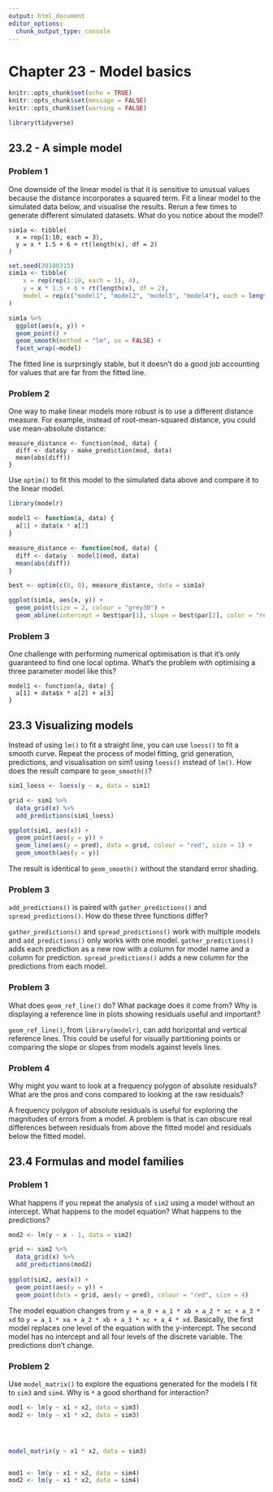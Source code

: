 ```yaml
---
output: html_document
editor_options: 
  chunk_output_type: console
---
```

# Chapter 23 - Model basics {-}

```r
knitr::opts_chunk$set(echo = TRUE)
knitr::opts_chunk$set(message = FALSE)
knitr::opts_chunk$set(warning = FALSE)
```

```r
library(tidyverse)
```

## 23.2 - A simple model {-}

### Problem 1 {-}

One downside of the linear model is that it is sensitive to unusual values because the distance incorporates a squared term. Fit a linear model to the simulated data below, and visualise the results. Rerun a few times to generate different simulated datasets. What do you notice about the model?

```
sim1a <- tibble(
  x = rep(1:10, each = 3),
  y = x * 1.5 + 6 + rt(length(x), df = 2)
)
```

```r

set.seed(20180315)
sim1a <- tibble(
    x = rep(rep(1:10, each = 3), 4),
    y = x * 1.5 + 6 + rt(length(x), df = 2),
    model = rep(c("model1", "model2", "model3", "model4"), each = length(x) / 4)
)

sim1a %>%
  ggplot(aes(x, y)) +
  geom_point() +
  geom_smooth(method = "lm", se = FALSE) +
  facet_wrap(~model)
```

The fitted line is surprsingly stable, but it doesn't do a good job accounting for values that are far from the fitted line. 

### Problem 2 {-}

One way to make linear models more robust is to use a different distance measure. For example, instead of root-mean-squared distance, you could use mean-absolute distance:

```
measure_distance <- function(mod, data) {
  diff <- data$y - make_prediction(mod, data)
  mean(abs(diff))
}
```

Use `optim()` to fit this model to the simulated data above and compare it to the linear model.

```r
library(modelr)

model1 <- function(a, data) {
  a[1] + data$x * a[2]
}

measure_distance <- function(mod, data) {
  diff <- data$y - model1(mod, data)
  mean(abs(diff))
}

best <- optim(c(0, 0), measure_distance, data = sim1a)

ggplot(sim1a, aes(x, y)) + 
  geom_point(size = 2, colour = "grey30") + 
  geom_abline(intercept = best$par[1], slope = best$par[2], color = "red")
```

### Problem 3 {-}

One challenge with performing numerical optimisation is that it’s only guaranteed to find one local optima. What’s the problem with optimising a three parameter model like this?

```
model1 <- function(a, data) {
  a[1] + data$x * a[2] + a[3]
}
```

## 23.3 Visualizing models

Instead of using `lm()` to fit a straight line, you can use `loess()` to fit a smooth curve. Repeat the process of model fitting, grid generation, predictions, and visualisation on sim1 using `loess()` instead of `lm()`. How does the result compare to `geom_smooth()`?

```r

sim1_loess <- loess(y ~ x, data = sim1)

grid <- sim1 %>% 
  data_grid(x) %>% 
  add_predictions(sim1_loess) 

ggplot(sim1, aes(x)) +
  geom_point(aes(y = y)) +
  geom_line(aes(y = pred), data = grid, colour = "red", size = 1) +
  geom_smooth(aes(y = y))

```

The result is identical to `geom_smooth()` without the standard error shading. 

### Problem 3 {-}

`add_predictions()` is paired with `gather_predictions()` and `spread_predictions()`. How do these three functions differ?

`gather_predictions()` and `spread_predictions()` work with multiple models and `add_predictions()` only works with one model. `gather_predictions()` adds each prediction as a new row with a column for model name and a column for prediction. `spread_predictions()` adds a new column for the predictions from each model. 

### Problem 3 {-}

What does `geom_ref_line()` do? What package does it come from? Why is displaying a reference line in plots showing residuals useful and important?

`geom_ref_line()`, from `library(modelr)`, can add horizontal and vertical reference lines. This could be useful for visually partitioning points or comparing the slope or slopes from models against levels lines. 

### Problem 4 {-}

Why might you want to look at a frequency polygon of absolute residuals? What are the pros and cons compared to looking at the raw residuals?

A frequency polygon of absolute residuals is useful for exploring the magnitudes of errors from a model. A problem is that is can obscure real differences between residuals from above the fitted model and residuals below the fitted model. 

## 23.4 Formulas and model families {-}

### Problem 1 {-}

What happens if you repeat the analysis of `sim2` using a model without an intercept. What happens to the model equation? What happens to the predictions?

```r
mod2 <- lm(y ~ x - 1, data = sim2)

grid <- sim2 %>% 
  data_grid(x) %>% 
  add_predictions(mod2)
  
ggplot(sim2, aes(x)) + 
  geom_point(aes(y = y)) +
  geom_point(data = grid, aes(y = pred), colour = "red", size = 4)
```

The model equation changes from `y = a_0 + a_1 * xb + a_2 * xc + a_3 * xd` to `y = a_1 * xa + a_2 * xb + a_3 * xc + a_4 * xd`. Basically, the first model replaces one level of the equation with the y-intercept. The second model has no intercept and all four levels of the discrete variable. The predictions don't change. 

### Problem 2 {-}

Use `model_matrix()` to explore the equations generated for the models I fit to `sim3` and `sim4`. Why is `*` a good shorthand for interaction?

```r
mod1 <- lm(y ~ x1 + x2, data = sim3)
mod2 <- lm(y ~ x1 * x2, data = sim3)




model_matrix(y ~ x1 * x2, data = sim3)


mod1 <- lm(y ~ x1 + x2, data = sim4)
mod2 <- lm(y ~ x1 * x2, data = sim4)
```